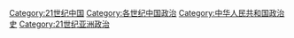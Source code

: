 [[Category:21世纪中国|Category:21世纪中国]]
[[Category:各世纪中国政治|Category:各世纪中国政治]]
[[Category:中华人民共和国政治史|Category:中华人民共和国政治史]]
[[Category:21世纪亚洲政治|Category:21世纪亚洲政治]]